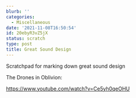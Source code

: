 ```yaml
---
blurb: ''
categories:
  - Miscellaneous
date: '2021-11-08T16:50:54'
id: 20ebyR3vZ5jX
status: scratch
type: post
title: Great Sound Design
---
```


Scratchpad for marking down great sound design


The Drones in Oblivion:

https://www.youtube.com/watch?v=Ce5yh0qeOHU




